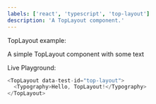 ```yaml
---
labels: ['react', 'typescript', 'top-layout']
description: 'A TopLayout component.'
---
```



TopLayout example:

A simple TopLayout component with some text

Live Playground:

```js live
<TopLayout data-test-id="top-layout">
  <Typography>Hello, TopLayout!</Typography>
</TopLayout>
```
